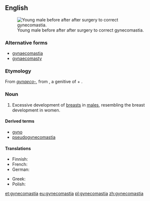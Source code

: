 ==English==
{{wikipedia}}
[[File:Adolescent_with_Gynecomastia.jpg|thumb|Young male before after after surgery to correct gynecomastia.]]

===Alternative forms===
* [[gynaecomastia]]
* [[gynaecomasty]]

===Etymology===
From ''[[gynaeco-]]'', from {{etyl|grc|en}} {{term|γῠναικός|||tr=gunaikos|lang=grc}}, a genitive of {{term|γυνή||woman|tr=gune|lang=grc}} + {{term|μαστός||breast|tr=mastos|lang=grc}}.

===Noun===
{{en-noun|~}}

# {{context|medicine|lang=en}} Excessive development of [[breast]]s in [[male]]s, resembling the breast development in women.

====Derived terms====
* [[gyno]]
* [[pseudogynecomastia]]

====Translations====
{{trans-top|development of breasts in males}}
* Finnish: {{t|fi|naisnisäisyys}}
* French: {{t+|fr|gynécomastie|f}}
* German: {{t|de|Gynäkomastie|f}}
{{trans-mid}}
* Greek: {{t+|el|γυναικομαστία|tr=ginaikomastía}}
* Polish: {{t+|pl|ginekomastia|f}}
{{trans-bottom}}

[[et:gynecomastia]]
[[eu:gynecomastia]]
[[pl:gynecomastia]]
[[zh:gynecomastia]]